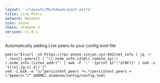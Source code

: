 ```yaml
---
layout: '~/layouts/MarkdownLayout.astro'
title: Live Peers
network: Mainnet
icon: atone
chain: atomone-1
version: v1.0.1
---
```

Automatically adding Live peers to your config.toml file
```
peers="$(curl -sS https://rpc-atone.vinjan.xyz:443/net_info | jq -r '.result.peers[] | "\(.node_info.id)@\(.remote_ip):\(.node_info.listen_addr)"' | awk -F ':' '{print $1":"$(NF)}' | sed -z 's|\n|,|g;s|.$||')"
sed -i.bak -e "s/^persistent_peers *=.*/persistent_peers = \"$peers\"/" $HOME/.atomone/config/config.toml
```
